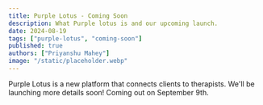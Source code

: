 ```yaml
---
title: Purple Lotus - Coming Soon
description: What Purple lotus is and our upcoming launch.
date: 2024-08-19
tags: ["purple-lotus", "coming-soon"]
published: true
authors: ["Priyanshu Mahey"]
image: "/static/placeholder.webp"
---
```


Purple Lotus is a new platform that connects clients to therapists. We'll be launching more details soon! Coming out on September 9th.

